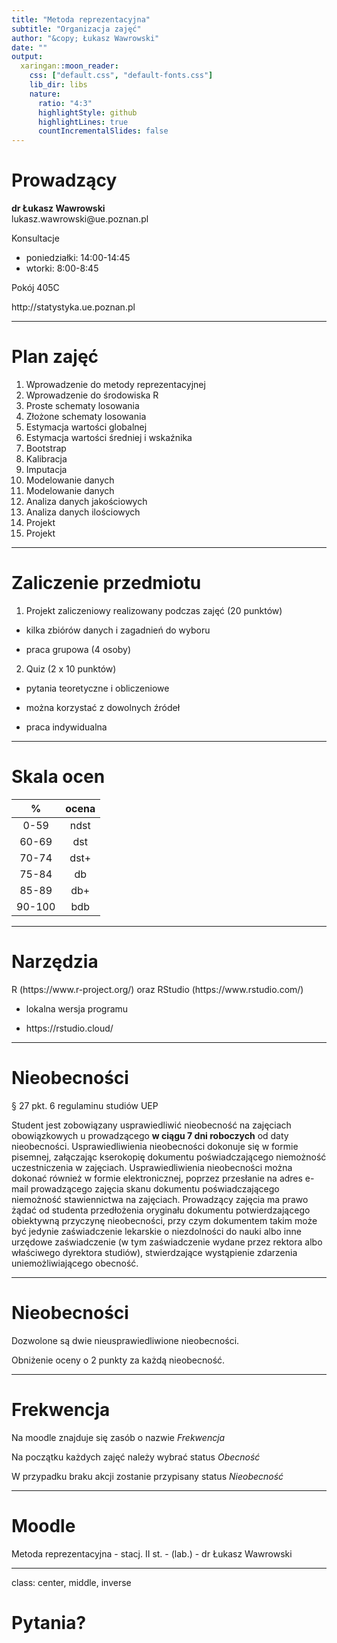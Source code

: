 ```yaml
---
title: "Metoda reprezentacyjna"
subtitle: "Organizacja zajęć"
author: "&copy; Łukasz Wawrowski"
date: ""
output:
  xaringan::moon_reader:
    css: ["default.css", "default-fonts.css"]
    lib_dir: libs
    nature:
      ratio: "4:3"
      highlightStyle: github
      highlightLines: true
      countIncrementalSlides: false
---
```


# Prowadzący

__dr Łukasz Wawrowski__  
lukasz.wawrowski@ue.poznan.pl

Konsultacje 

- poniedziałki: 14:00-14:45
- wtorki: 8:00-8:45

Pokój 405C

http://statystyka.ue.poznan.pl

---

# Plan zajęć

1. Wprowadzenie do metody reprezentacyjnej
2. Wprowadzenie do środowiska R
3. Proste schematy losowania
4. Złożone schematy losowania
5. Estymacja wartości globalnej
6. Estymacja wartości średniej i wskaźnika
7. Bootstrap
8. Kalibracja
9. Imputacja
10. Modelowanie danych
11. Modelowanie danych
12. Analiza danych jakościowych 
13. Analiza danych ilościowych
14. Projekt
15. Projekt

---

# Zaliczenie przedmiotu

1. Projekt zaliczeniowy realizowany podczas zajęć (20 punktów)

  - kilka zbiórów danych i zagadnień do wyboru

  - praca grupowa (4 osoby)

2. Quiz (2 x 10 punktów)

  - pytania teoretyczne i obliczeniowe

  - można korzystać z dowolnych źródeł

  - praca indywidualna

---

# Skala ocen

|  %  | ocena |
|:---:|:-----:|
|0-59 | ndst  |
|60-69| dst   |
|70-74| dst+  |
|75-84| db    |
|85-89| db+   |
|90-100| bdb   |

---

# Narzędzia

R (https://www.r-project.org/) oraz RStudio (https://www.rstudio.com/)

- lokalna wersja programu

- https://rstudio.cloud/

---

# Nieobecności

§ 27 pkt. 6 regulaminu studiów UEP

Student jest zobowiązany usprawiedliwić nieobecność na zajęciach obowiązkowych
u prowadzącego __w ciągu 7 dni roboczych__ od daty nieobecności. Usprawiedliwienia
nieobecności dokonuje się w formie pisemnej, załączając kserokopię dokumentu
poświadczającego niemożność uczestniczenia w zajęciach. Usprawiedliwienia
nieobecności można dokonać również w formie elektronicznej, poprzez przesłanie na
adres e-mail prowadzącego zajęcia skanu dokumentu poświadczającego niemożność
stawiennictwa na zajęciach. Prowadzący zajęcia ma prawo żądać od studenta
przedłożenia oryginału dokumentu potwierdzającego obiektywną przyczynę
nieobecności, przy czym dokumentem takim może być jedynie zaświadczenie lekarskie
o niezdolności do nauki albo inne urzędowe zaświadczenie (w tym zaświadczenie
wydane przez rektora albo właściwego dyrektora studiów), stwierdzające wystąpienie
zdarzenia uniemożliwiającego obecność. 

---

# Nieobecności

Dozwolone są dwie nieusprawiedliwione nieobecności.

Obniżenie oceny o 2 punkty za każdą nieobecność.

---

# Frekwencja

Na moodle znajduje się zasób o nazwie _Frekwencja_

Na początku każdych zajęć należy wybrać status _Obecność_

W przypadku braku akcji zostanie przypisany status _Nieobecność_

---

# Moodle

Metoda reprezentacyjna - stacj. II st. - (lab.) - dr Łukasz Wawrowski

---

class: center, middle, inverse

# Pytania?
